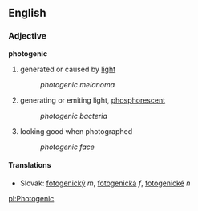 ==English==
=== Adjective ===
'''photogenic'''
# generated or caused by [[light]]
#: ''photogenic melanoma''
# generating or emiting light, [[phosphorescent]]
#: ''photogenic bacteria''
# looking good when photographed
#: ''photogenic face''
==== Translations ====
*Slovak: [[fotogenický]] ''m'', [[fotogenická]] ''f'', [[fotogenické]] ''n''

[[pl:Photogenic]]